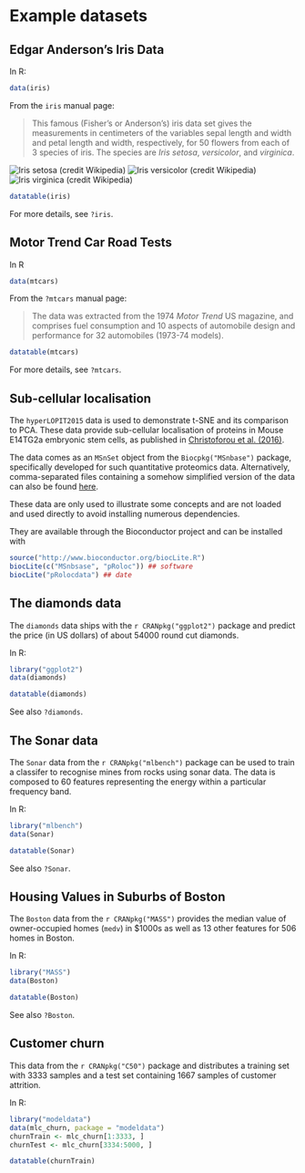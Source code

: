 # Example datasets 


## Edgar Anderson's Iris Data

In R:

```r
data(iris)
```
From the `iris` manual page:

> This famous (Fisher's or Anderson's) iris data set gives the
> measurements in centimeters of the variables sepal length and width
> and petal length and width, respectively, for 50 flowers from each
> of 3 species of iris.  The species are *Iris setosa*, *versicolor*,
> and *virginica*.

![Iris setosa  (credit Wikipedia)](https://upload.wikimedia.org/wikipedia/commons/thumb/5/56/Kosaciec_szczecinkowaty_Iris_setosa.jpg/220px-Kosaciec_szczecinkowaty_Iris_setosa.jpg)
![Iris versicolor  (credit Wikipedia)](https://upload.wikimedia.org/wikipedia/commons/thumb/4/41/Iris_versicolor_3.jpg/220px-Iris_versicolor_3.jpg)
![Iris virginica  (credit Wikipedia)](https://upload.wikimedia.org/wikipedia/commons/thumb/9/9f/Iris_virginica.jpg/220px-Iris_virginica.jpg)


```r
datatable(iris)
```

For more details, see `?iris`.

## Motor Trend Car Road Tests

In R

```r
data(mtcars)
```

From the `?mtcars` manual page:

> The data was extracted from the 1974 *Motor Trend* US magazine, and
> comprises fuel consumption and 10 aspects of automobile design and
> performance for 32 automobiles (1973-74 models).



```r
datatable(mtcars)
```

For more details, see `?mtcars`.

## Sub-cellular localisation

The `hyperLOPIT2015` data is used to demonstrate t-SNE and its
comparison to PCA. These data provide sub-cellular localisation of
proteins in Mouse E14TG2a embryonic stem cells, as published
in [Christoforou et al. (2016)](https://doi.org/10.1038/ncomms9992).

The data comes as an `MSnSet` object from the `Biocpkg("MSnbase")`
package, specifically developed for such quantitative proteomics
data. Alternatively, comma-separated files containing a somehow
simplified version of the data can also be
found [here](https://github.com/lgatto/hyperLOPIT-csvs/). 

These data are only used to illustrate some concepts and are not
loaded and used directly to avoid installing numerous dependencies. 

They are available through the Bioconductor project and can be
installed with

```r
source("http://www.bioconductor.org/biocLite.R")
biocLite(c("MSnbsase", "pRoloc")) ## software
biocLite("pRolocdata") ## date
```

## The diamonds data 

The `diamonds` data ships with the `r CRANpkg("ggplot2")` package and
predict the price (in US dollars) of about 54000 round cut diamonds.


In R:

```r
library("ggplot2")
data(diamonds)
```

```r
datatable(diamonds)
```

See also `?diamonds`.

## The Sonar data

The `Sonar` data from the `r CRANpkg("mlbench")` package can be used
to train a classifer to recognise mines from rocks using sonar
data. The data is composed to 60 features representing the energy
within a particular frequency band.

In R:

```r
library("mlbench")
data(Sonar)
```

```r
datatable(Sonar)
```

See also `?Sonar`.

## Housing Values in Suburbs of Boston

The `Boston` data from the `r CRANpkg("MASS")` provides the median
value of owner-occupied homes (`medv`) in $1000s as well as 13 other
features for 506 homes in Boston.

In R:

```r
library("MASS")
data(Boston)
```


```r
datatable(Boston)
```

See also `?Boston`.

## Customer churn

This data from the `r CRANpkg("C50")` package and distributes a
training set with 3333 samples and a test set containing 1667 samples
of customer attrition.

In R:

```r
library("modeldata")
data(mlc_churn, package = "modeldata")
churnTrain <- mlc_churn[1:3333, ]
churnTest <- mlc_churn[3334:5000, ]
```


```r
datatable(churnTrain)
```
